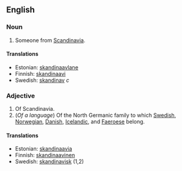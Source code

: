 ==English==
===Noun===

#Someone from [[Scandinavia]].

====Translations====
*Estonian: [[skandinaavlane]]
*Finnish: [[skandinaavi]]
*Swedish: [[skandinav]] ''c''

===Adjective===

#Of Scandinavia.
#(''Of a language'') Of the North Germanic family to which [[Swedish]], [[Norwegian]], [[Danish]], [[Icelandic]], and [[Faeroese]] belong.

====Translations====
*Estonian: [[skandinaavia]]
*Finnish: [[skandinaavinen]]
*Swedish: [[skandinavisk]] (1,2)